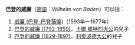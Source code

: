 '''巴登的威廉'''（[[德語|德語]]：''Wilhelm von Baden''）可以指：
# [[威廉_(巴登-巴登藩侯)|威廉 (巴登-巴登藩侯)]]（1593年—1677年）
# [[巴登的威廉_(1792-1859)|巴登的威廉 (1792-1859)]]，[[卡尔·弗里德里希_(巴登)|卡爾·腓特烈大公]]的兒子
# [[巴登的威廉_(1829-1897)|巴登的威廉 (1829-1897)]]，[[利奥波德_(巴登)|利奧波德大公]]的兒子

{{Disambiguation|Cat=五字人名译名消歧义}}